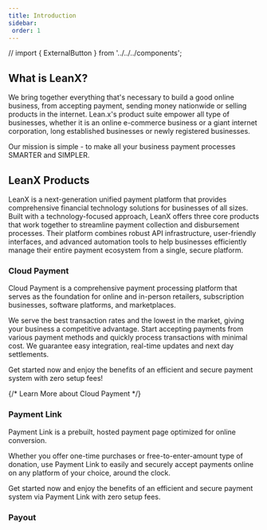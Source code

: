 ```yaml
---
title: Introduction
sidebar:
 order: 1
---
```

// import { ExternalButton } from '../../../components';

## What is LeanX?
We bring together everything that's necessary to build a good online business, from accepting payment, sending money nationwide or selling products in the internet. Lean.x's product suite empower all type of businesses, whether it is an online e-commerce business or a giant internet corporation, long established businesses or newly registered businesses.

Our mission is simple - to make all your business payment processes SMARTER and SIMPLER.

## LeanX Products
LeanX is a next-generation unified payment platform that provides comprehensive financial technology solutions for businesses of all sizes. Built with a technology-focused approach, LeanX offers three core products that work together to streamline payment collection and disbursement processes. Their platform combines robust API infrastructure, user-friendly interfaces, and advanced automation tools to help businesses efficiently manage their entire payment ecosystem from a single, secure platform.

### Cloud Payment
Cloud Payment is a comprehensive payment processing platform that serves as the foundation for online and in-person retailers, subscription businesses, software platforms, and marketplaces. 

We serve the best transaction rates and the lowest in the market, giving your business a competitive advantage. Start accepting payments from various payment methods and quickly process transactions with minimal cost. We guarantee easy integration, real-time updates and next day settlements.

Get started now and enjoy the benefits of an efficient and secure payment system with zero setup fees!

{/* <ExternalButton href="https://www.leanx.io/cloud-payment">Learn More about Cloud Payment</ExternalButton> */}

### Payment Link
Payment Link is a prebuilt, hosted payment page optimized for online conversion.

Whether you offer one-time purchases or free-to-enter-amount type of donation, use Payment Link to easily and securely accept payments online on any platform of your choice, around the clock.

Get started now and enjoy the benefits of an efficient and secure payment system via Payment Link with zero setup fees.

### Payout

